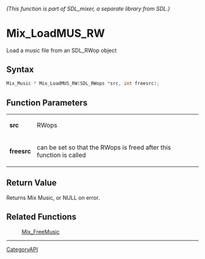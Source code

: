 ====== (This function is part of SDL_mixer, a separate library from SDL.) ======
= Mix_LoadMUS_RW =

Load a music file from an SDL_RWop object 

== Syntax ==

<syntaxhighlight lang='c'>
Mix_Music * Mix_LoadMUS_RW(SDL_RWops *src, int freesrc);
</syntaxhighlight>

== Function Parameters ==

{|
|'''src'''
|RWops
|-
|'''freesrc'''
|can be set so that the RWops is freed after this function is called
|}

== Return Value ==

Returns Mix Music, or NULL on error.

== Related Functions ==

:[[Mix_FreeMusic]]

----
[[CategoryAPI]]


